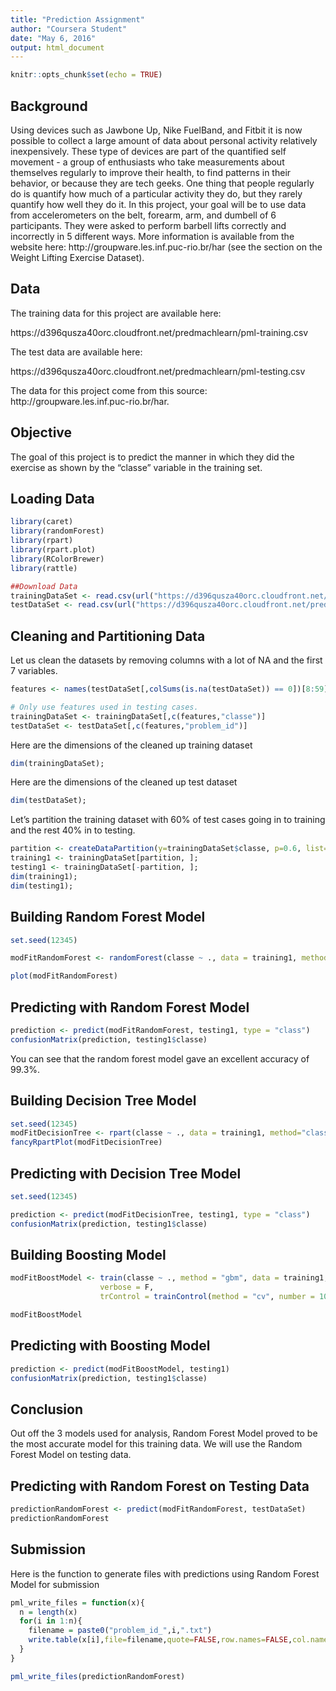 ```yaml
---
title: "Prediction Assignment"
author: "Coursera Student"
date: "May 6, 2016"
output: html_document
---
```


```r
knitr::opts_chunk$set(echo = TRUE)
```

## Background

Using devices such as Jawbone Up, Nike FuelBand, and Fitbit it is now possible to collect a large amount of data about personal activity relatively inexpensively. These type of devices are part of the quantified self movement - a group of enthusiasts who take measurements about themselves regularly to improve their health, to find patterns in their behavior, or because they are tech geeks. One thing that people regularly do is quantify how much of a particular activity they do, but they rarely quantify how well they do it. In this project, your goal will be to use data from accelerometers on the belt, forearm, arm, and dumbell of 6 participants. They were asked to perform barbell lifts correctly and incorrectly in 5 different ways. More information is available from the website here: http://groupware.les.inf.puc-rio.br/har (see the section on the Weight Lifting Exercise Dataset).

## Data

The training data for this project are available here:

https://d396qusza40orc.cloudfront.net/predmachlearn/pml-training.csv

The test data are available here:

https://d396qusza40orc.cloudfront.net/predmachlearn/pml-testing.csv

The data for this project come from this source: http://groupware.les.inf.puc-rio.br/har.

## Objective
The goal of this project is to predict the manner in which they did the exercise as shown by the "classe" variable in the training set.

## Loading Data

```r
library(caret)
library(randomForest)
library(rpart)
library(rpart.plot)
library(RColorBrewer)
library(rattle)

##Download Data
trainingDataSet <- read.csv(url("https://d396qusza40orc.cloudfront.net/predmachlearn/pml-training.csv"), na.strings=c("NA","#DIV/0!",""))
testDataSet <- read.csv(url("https://d396qusza40orc.cloudfront.net/predmachlearn/pml-testing.csv"), na.strings=c("NA","#DIV/0!",""))
```

## Cleaning and Partitioning Data
Let us clean the datasets by removing columns with a lot of NA  and the first 7 variables.

````r
features <- names(testDataSet[,colSums(is.na(testDataSet)) == 0])[8:59]

# Only use features used in testing cases.
trainingDataSet <- trainingDataSet[,c(features,"classe")]
testDataSet <- testDataSet[,c(features,"problem_id")]
````

Here are the dimensions of the cleaned up training dataset
````r
dim(trainingDataSet); 
````

Here are the dimensions of the cleaned up test dataset
````r
dim(testDataSet);
````

Let's partition the training dataset with 60% of test cases going in to training and the rest 40% in to testing.

````r
partition <- createDataPartition(y=trainingDataSet$classe, p=0.6, list=FALSE)
training1 <- trainingDataSet[partition, ]; 
testing1 <- trainingDataSet[-partition, ];
dim(training1); 
dim(testing1);
````

## Building Random Forest Model

````r
set.seed(12345)

modFitRandomForest <- randomForest(classe ~ ., data = training1, method = "rf", importance = T, trControl = trainControl(method = "cv", classProbs=TRUE,savePredictions=TRUE,allowParallel=TRUE, number = 10))

plot(modFitRandomForest)
````

## Predicting with Random Forest Model

````r
prediction <- predict(modFitRandomForest, testing1, type = "class")
confusionMatrix(prediction, testing1$classe)
````

You can see that the random forest model gave an excellent accuracy of 99.3%.

## Building Decision Tree Model

````r
set.seed(12345)
modFitDecisionTree <- rpart(classe ~ ., data = training1, method="class", control = rpart.control(method = "cv", number = 10))
fancyRpartPlot(modFitDecisionTree)
````

## Predicting with Decision Tree Model

````r
set.seed(12345)

prediction <- predict(modFitDecisionTree, testing1, type = "class")
confusionMatrix(prediction, testing1$classe)
````

## Building Boosting Model

````r
modFitBoostModel <- train(classe ~ ., method = "gbm", data = training1,
                    verbose = F,
                    trControl = trainControl(method = "cv", number = 10))

modFitBoostModel
````

## Predicting with Boosting Model

````r
prediction <- predict(modFitBoostModel, testing1)
confusionMatrix(prediction, testing1$classe)
````


## Conclusion
Out off the 3 models used for analysis, Random Forest Model proved to be the most accurate model for this training data. We will use the Random Forest Model on testing data.

## Predicting with Random Forest on Testing Data

````r
predictionRandomForest <- predict(modFitRandomForest, testDataSet)
predictionRandomForest
````

## Submission

Here is the function to generate files with predictions using Random Forest Model for submission

````r
pml_write_files = function(x){
  n = length(x)
  for(i in 1:n){
    filename = paste0("problem_id_",i,".txt")
    write.table(x[i],file=filename,quote=FALSE,row.names=FALSE,col.names=FALSE)
  }
}

pml_write_files(predictionRandomForest)
````

